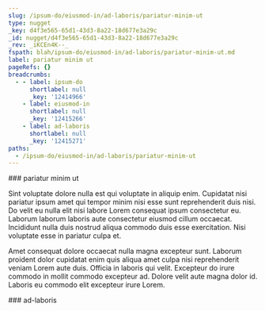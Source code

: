 ```yaml
---
slug: /ipsum-do/eiusmod-in/ad-laboris/pariatur-minim-ut
type: nugget
_key: d4f3e565-65d1-43d3-8a22-18d677e3a29c
_id: nugget/d4f3e565-65d1-43d3-8a22-18d677e3a29c
_rev: _iKCEn4K--_
fspath: blah/ipsum-do/eiusmod-in/ad-laboris/pariatur-minim-ut.md
label: pariatur minim ut
pageRefs: {}
breadcrumbs:
  - - label: ipsum-do
      shortlabel: null
      _key: '12414966'
    - label: eiusmod-in
      shortlabel: null
      _key: '12415266'
    - label: ad-laboris
      shortlabel: null
      _key: '12415271'
paths:
  - /ipsum-do/eiusmod-in/ad-laboris/pariatur-minim-ut
---
```


<NuggetArea>
<Nugget slug="/ipsum-do/eiusmod-in/ad-laboris/pariatur-minim-ut" type="nugget" _key="d4f3e565-65d1-43d3-8a22-18d677e3a29c" _id="nugget/d4f3e565-65d1-43d3-8a22-18d677e3a29c" _rev="_iKCEn4K--_" fspath="blah/ipsum-do/eiusmod-in/ad-laboris/pariatur-minim-ut.md" label="pariatur minim ut" paths="/ipsum-do/eiusmod-in/ad-laboris/pariatur-minim-ut">
<NuggetBody>
### pariatur minim ut

Sint voluptate dolore nulla est qui voluptate in aliquip enim. Cupidatat nisi pariatur ipsum amet qui tempor minim nisi esse sunt reprehenderit duis nisi. Do velit eu nulla elit nisi labore Lorem consequat ipsum consectetur eu. Laborum laborum laboris aute consectetur eiusmod cillum occaecat. Incididunt nulla duis nostrud aliqua commodo duis esse exercitation. Nisi voluptate esse in pariatur culpa et.

Amet consequat dolore occaecat nulla magna excepteur sunt. Laborum proident dolor cupidatat enim quis aliqua amet culpa nisi reprehenderit veniam Lorem aute duis. Officia in laboris qui velit. Excepteur do irure commodo in mollit commodo excepteur ad. Dolore velit aute magna dolor id. Laboris eu commodo elit excepteur irure Lorem.

</NuggetBody>
<Breadcrumbs>
<Crumbs>
<Crumb _key="12414966" label="ipsum-do" /><Crumb _key="12415266" label="eiusmod-in" /><Crumb _key="12415271" label="ad-laboris" />
</Crumbs>
</Breadcrumbs>
</Nugget>

<NuggetsInbound>
</NuggetsInbound>
<NuggetsOutbound>
</NuggetsOutbound>
</NuggetArea>
<PassagesInbound>
<Passage direction="inbound" type="passage" _key="12415271" _id="passage/12415271" _rev="_iKCEn4G--_" label="ad-laboris" passage="ad-laboris" fspath="blah/ipsum-do/eiusmod-in/ad-laboris" paths="/ipsum-do/eiusmod-in/ad-laboris" slug="/ipsum-do/eiusmod-in/ad-laboris">
<NuggetBody>
### ad-laboris

</NuggetBody>
<Breadcrumbs>
<Crumbs>
<Crumb _key="12414966" label="ipsum-do" /><Crumb _key="12415266" label="eiusmod-in" />
</Crumbs>
</Breadcrumbs>
</Passage>

</PassagesInbound>
<PassagesOutbound>
</PassagesOutbound>